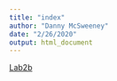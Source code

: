 ```yaml
---
title: "index"
author: "Danny McSweeney"
date: "2/26/2020"
output: html_document
---
```


[Lab2b](Lab2b_McSweeney.html)

